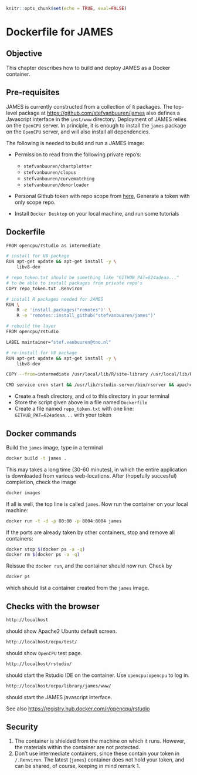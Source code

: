 
```r
knitr::opts_chunk$set(echo = TRUE, eval=FALSE)
```

# Dockerfile for JAMES

## Objective

This chapter describes how to build and deploy JAMES as a Docker container.

## Pre-requisites

JAMES is currently constructed from a collection of `R` packages. The top-level package at <https://github.com/stefvanbuuren/james> also defines a Javascript interface in the `inst/www` directory. Deployment of JAMES relies on the `OpenCPU` server. In principle, it is enough to install the `james` package on the `OpenCPU` server, and will also install all dependencies. 

The following is needed to build and run a JAMES image:

- Permission to read from the following private repo's: 

    - `stefvanbuuren/chartplotter`
    - `stefvanbuuren/clopus`
    - `stefvanbuuren/curvematching`
    - `stefvanbuuren/donorloader`
    
- Personal Github token with repo scope from [here](https://help.github.com/en/github/authenticating-to-github/creating-a-personal-access-token-for-the-command-line), Generate a token with only scope repo.

- Install `Docker Desktop` on your local machine, and run some tutorials

## Dockerfile

```bash
FROM opencpu/rstudio as intermediate

# install for V8 package
RUN apt-get update && apt-get install -y \ 
    libv8-dev

# repo_token.txt should be something like "GITHUB_PAT=624adeaa..."
# to be able to install packages from private repo's
COPY repo_token.txt .Renviron

# install R packages needed for JAMES
RUN \
    R -e 'install.packages("remotes")' \
    R -e 'remotes::install_github("stefvanbuuren/james")'

# rebuild the layer
FROM opencpu/rstudio

LABEL maintainer="stef.vanbuuren@tno.nl" 

# re-install for V8 package
RUN apt-get update && apt-get install -y \ 
    libv8-dev

COPY --from=intermediate /usr/local/lib/R/site-library /usr/local/lib/R/site-library

CMD service cron start && /usr/lib/rstudio-server/bin/rserver && apachectl -DFOREGROUND
```

- Create a fresh directory, and `cd` to this directory in your terminal
- Store the script given above in a file named `Dockerfile`
- Create a file named `repo_token.txt` with one line: `GITHUB_PAT=624adeaa...` with your token

## Docker commands 

Build the `james` image, type in a terminal

```bash
docker build -t james .
```

This may takes a long time (30-60 minutes), in which the entire application is downloaded from various web-locations. After (hopefully succesful) completion, check the image

```bash
docker images
```

If all is well, the top line is called `james`. Now run the container on your local machine:

```bash
docker run -t -d -p 80:80 -p 8004:8004 james
```

If the ports are already taken by other containers, stop and remove all containers:

```bash
docker stop $(docker ps -a -q)
docker rm $(docker ps -a -q)
```

Reissue the `docker run`, and the container should now run. Check by

```bash
docker ps
```

which should list a container created from the `james` image.

## Checks with the browser

```bash
http://localhost
```

should show Apache2 Ubuntu default screen.

```bash
http://localhost/ocpu/test/
```

should show `OpenCPU` test page.

```bash
http://localhost/rstudio/
```

should start the Rstudio IDE on the container. Use `opencpu:opencpu` to log in.


```bash
http://localhost/ocpu/library/james/www/
```

should start the JAMES javascript interface. 

See also <https://registry.hub.docker.com/r/opencpu/rstudio>

## Security

1. The container is shielded from the machine on which it runs. However, the materials within the container are not protected. 
2. Don't use intermediate containers, since these contain your token in `/.Renviron`. The latest (`james`) container does not hold your token, and can be shared, of course, keeping in mind remark 1.


